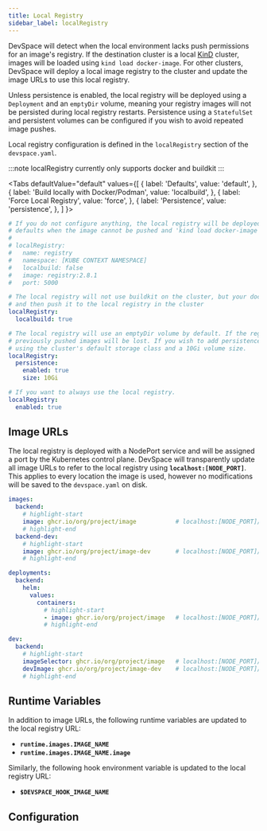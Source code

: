 ```yaml
---
title: Local Registry
sidebar_label: localRegistry
---
```



DevSpace will detect when the local environment lacks push permissions for an image's registry. If the destination cluster is a local [KinD](https://kind.sigs.k8s.io/) cluster, images will be loaded using `kind load docker-image`. For other clusters, DevSpace will deploy a local image registry to the cluster and update the image URLs to use this local registry.

Unless persistence is enabled, the local registry will be deployed using a `Deployment` and an `emptyDir` volume, meaning your registry images will not be persisted during local registry restarts. Persistence using a `StatefulSet` and persistent volumes can be configured if you wish to avoid repeated image pushes.

Local registry configuration is defined in the `localRegistry` section of the `devspace.yaml`.

:::note
localRegistry currently only supports docker and buildkit
:::

<Tabs
    defaultValue="default"
    values={[
        { label: 'Defaults', value: 'default', },
        { label: 'Build locally with Docker/Podman', value: 'localbuild', },
        { label: 'Force Local Registry', value: 'force', },
        { label: 'Persistence', value: 'persistence', },
    ]
    }>
<TabItem value="default">

```yaml
# If you do not configure anything, the local registry will be deployed with the following
# defaults when the image cannot be pushed and 'kind load docker-image' cannot be used.
# 
# localRegistry:
#   name: registry
#   namespace: [KUBE CONTEXT NAMESPACE]
#   localbuild: false
#   image: registry:2.8.1
#   port: 5000
```

</TabItem>
<TabItem value="localbuild">

```yaml
# The local registry will not use buildkit on the cluster, but your docker/podman daemon
# and then push it to the local registry in the cluster
localRegistry:
  localbuild: true
```

</TabItem>
<TabItem value="persistence">

```yaml
# The local registry will use an emptyDir volume by default. If the registry is restarted all
# previously pushed images will be lost. If you wish to add persistence, here is an example
# using the cluster's default storage class and a 10Gi volume size.
localRegistry:
  persistence:
    enabled: true
    size: 10Gi
```

</TabItem>
<TabItem value="force">

```yaml
# If you want to always use the local registry.
localRegistry:
  enabled: true
```

</TabItem>
</Tabs>

## Image URLs
The local registry is deployed with a NodePort service and will be assigned a port by the Kubernetes control plane. DevSpace will transparently update all image URLs to refer to the local registry using **`localhost:[NODE_PORT]`**. This applies to every location the image is used, however no modifications will be saved to the `devspace.yaml` on disk.

```yaml title=devspace.yaml
images:
  backend:
    # highlight-start
    image: ghcr.io/org/project/image           # localhost:[NODE_PORT]/org/project/image
    # highlight-end
  backend-dev:
    # highlight-start
    image: ghcr.io/org/project/image-dev       # localhost:[NODE_PORT]/org/project/image-dev
    # highlight-end

deployments:
  backend:
    helm:
      values:
        containers:
          # highlight-start
          - image: ghcr.io/org/project/image   # localhost:[NODE_PORT]/org/project/image
          # highlight-end

dev:
  backend:
    # highlight-start
    imageSelector: ghcr.io/org/project/image   # localhost:[NODE_PORT]/org/project/image
    devImage: ghcr.io/org/project/image-dev    # localhost:[NODE_PORT]/org/project/image-dev
    # highlight-end
```

## Runtime Variables
In addition to image URLs, the following runtime variables are updated to the local registry URL:
- **`runtime.images.IMAGE_NAME`**
- **`runtime.images.IMAGE_NAME.image`**

Similarly, the following hook environment variable is updated to the local registry URL:
- **`$DEVSPACE_HOOK_IMAGE_NAME`**

## Configuration

<ConfigPartial/>

